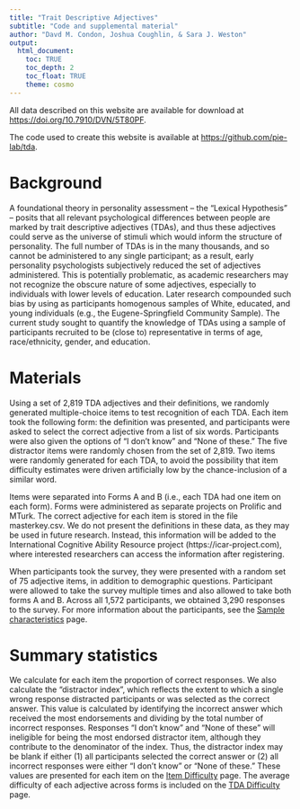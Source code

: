 ```yaml
---
title: "Trait Descriptive Adjectives"
subtitle: "Code and supplemental material"
author: "Davd M. Condon, Joshua Coughlin, & Sara J. Weston"
output: 
  html_document:
    toc: TRUE
    toc_depth: 2
    toc_float: TRUE
    theme: cosmo
---
```


All data described on this website are available for download at [https://doi.org/10.7910/DVN/5T80PF](https://doi.org/10.7910/DVN/5T80PF).

The code used to create this website is available at [https://github.com/pie-lab/tda](https://github.com/pie-lab/tda).

# Background

A foundational theory in personality assessment – the “Lexical Hypothesis” – posits that all relevant psychological differences between people are marked by trait descriptive adjectives (TDAs), and thus these adjectives could serve as the universe of stimuli which would inform the structure of personality. The full number of TDAs is in the many thousands, and so cannot be administered to any single participant; as a result, early personality psychologists subjectively reduced the set of adjectives administered. This is potentially problematic, as academic researchers may not recognize the obscure nature of some adjectives, especially to individuals with lower levels of education. Later research compounded such bias by using as participants homogenous samples of White, educated, and young individuals (e.g., the Eugene-Springfield Community Sample).  The current study sought to quantify the knowledge of TDAs using a sample of participants recruited to be (close to) representative in terms of age, race/ethnicity, gender, and education. 

# Materials

Using a set of 2,819 TDA adjectives and their definitions, we randomly generated multiple-choice items to test recognition of each TDA. Each item took the following form: the definition was presented, and participants were asked to select the correct adjective from a list of six words. Participants were also given the options of “I don’t know” and “None of these.” The five distractor items were randomly chosen from the set of 2,819. Two items were randomly generated for each TDA, to avoid the possibility that item difficulty estimates were driven artificially low by the chance-inclusion of a similar word. 

Items were separated into Forms A and B (i.e., each TDA had one item on each form). Forms were administered as separate projects on Prolific and MTurk. The correct adjective for each item is stored in the file masterkey.csv. We do not present the definitions in these data, as they may be used in future research. Instead, this information will be added to the International Cognitive Ability Resource project (https://icar-project.com), where interested researchers can access the information after registering.

When participants took the survey, they were presented with a random set of 75 adjective items, in addition to demographic questions. Participant were allowed to take the survey multiple times and also allowed to take both forms A and B. Across all 1,572 participants, we obtained 3,290 responses to the survey. For more information about the participants, see the [Sample characteristics](https://pie-lab.github.io/tda/sample.html) page. 

# Summary statistics 

We calculate for each item the proportion of correct responses. We also calculate the “distractor index”, which reflects the extent to which a single wrong response distracted participants or was selected as the correct answer. This value is calculated by identifying the incorrect answer which received the most endorsements and dividing by the total number of incorrect responses. Responses “I don’t know” and “None of these” will ineligible for being the most endorsed distractor item, although they contribute to the denominator of the index. Thus, the distractor index may be blank if either (1) all participants selected the correct answer or (2) all incorrect responses were either “I don’t know” or “None of these.” These values are presented for each item on the [Item Difficulty](https://pie-lab.github.io/tda/item-difficulty.html) page. The average difficulty of each adjective across forms is included on the [TDA Difficulty](https://pie-lab.github.io/tda/tda-difficulty.html) page.
